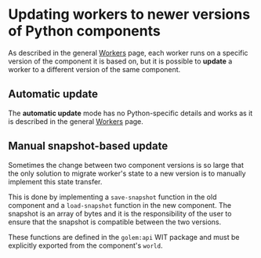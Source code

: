 
# Updating workers to newer versions of Python components

As described in the general [Workers](/docs/concepts/workers.mdx) page, each worker runs on a specific version of the component it is based on, but it is possible to **update** a worker to a different version of the same component.

## Automatic update

The **automatic update** mode has no Python-specific details and works as it is described in the general [Workers](/docs/concepts/workers.mdx) page.

## Manual snapshot-based update

Sometimes the change between two component versions is so large that the only solution to migrate worker's state to a new version is to manually implement this state transfer.

This is done by implementing a `save-snapshot` function in the old component and a `load-snapshot` function in the new component. The snapshot is an array of bytes and it is the responsibility of the user to ensure that the snapshot is compatible between the two versions.

These functions are defined in the `golem:api` WIT package and must be explicitly exported from the component's `world`.
